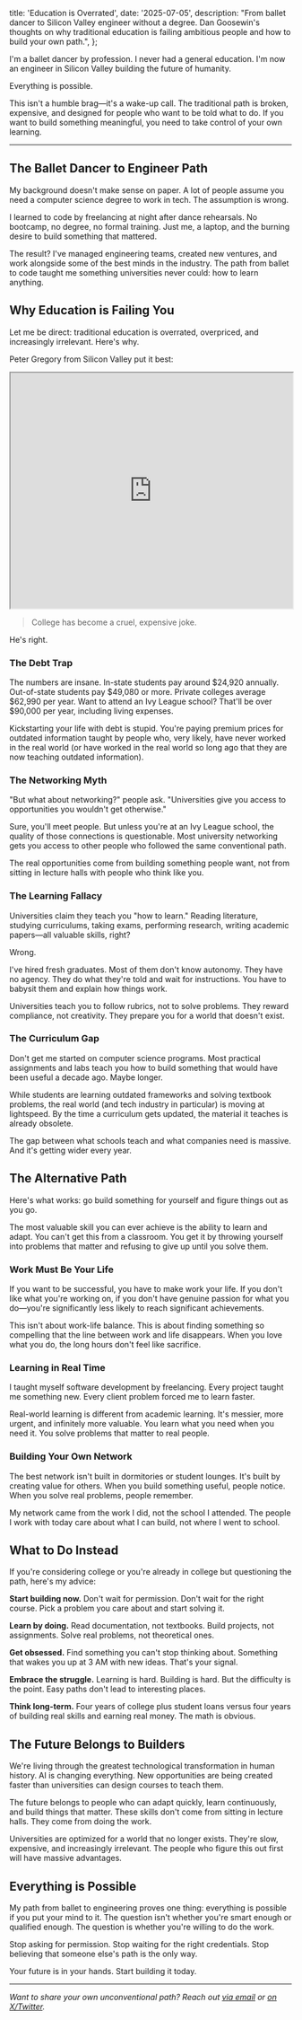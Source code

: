 
  title: 'Education is Overrated',
  date: '2025-07-05',
  description:
    "From ballet dancer to Silicon Valley engineer without a degree. Dan Goosewin's thoughts on why traditional education is failing ambitious people and how to build your own path.",
};

I'm a ballet dancer by profession. I never had a general education. I'm now an engineer in Silicon Valley building the future of humanity.

Everything is possible.

This isn't a humble brag—it's a wake-up call. The traditional path is broken, expensive, and designed for people who want to be told what to do. If you want to build something meaningful, you need to take control of your own learning.

---

## The Ballet Dancer to Engineer Path

My background doesn't make sense on paper. A lot of people assume you need a computer science degree to work in tech. The assumption is wrong.

I learned to code by freelancing at night after dance rehearsals. No bootcamp, no degree, no formal training. Just me, a laptop, and the burning desire to build something that mattered.

The result? I've managed engineering teams, created new ventures, and work alongside some of the best minds in the industry. The path from ballet to code taught me something universities never could: how to learn anything.

## Why Education is Failing You

Let me be direct: traditional education is overrated, overpriced, and increasingly irrelevant. Here's why.

Peter Gregory from Silicon Valley put it best:

<div className="my-8">
  <iframe
    width="100%"
    height="420"
    src="https://www.youtube.com/embed/cAxzkl2cmNY"
    title="Peter Gregory Hates College"
    allow="accelerometer; autoplay; clipboard-write; encrypted-media; gyroscope; picture-in-picture"
    allowFullScreen
    className="rounded-lg border-0"
  ></iframe>
</div>

> College has become a cruel, expensive joke.

He's right.

### The Debt Trap

The numbers are insane. In-state students pay around $24,920 annually. Out-of-state students pay $49,080 or more. Private colleges average $62,990 per year. Want to attend an Ivy League school? That'll be over $90,000 per year, including living expenses.

Kickstarting your life with debt is stupid. You're paying premium prices for outdated information taught by people who, very likely, have never worked in the real world (or have worked in the real world so long ago that they are now teaching outdated information).

### The Networking Myth

"But what about networking?" people ask. "Universities give you access to opportunities you wouldn't get otherwise."

Sure, you'll meet people. But unless you're at an Ivy League school, the quality of those connections is questionable. Most university networking gets you access to other people who followed the same conventional path.

The real opportunities come from building something people want, not from sitting in lecture halls with people who think like you.

### The Learning Fallacy

Universities claim they teach you "how to learn." Reading literature, studying curriculums, taking exams, performing research, writing academic papers—all valuable skills, right?

Wrong.

I've hired fresh graduates. Most of them don't know autonomy. They have no agency. They do what they're told and wait for instructions. You have to babysit them and explain how things work.

Universities teach you to follow rubrics, not to solve problems. They reward compliance, not creativity. They prepare you for a world that doesn't exist.

### The Curriculum Gap

Don't get me started on computer science programs. Most practical assignments and labs teach you how to build something that would have been useful a decade ago. Maybe longer.

While students are learning outdated frameworks and solving textbook problems, the real world (and tech industry in particular) is moving at lightspeed. By the time a curriculum gets updated, the material it teaches is already obsolete.

The gap between what schools teach and what companies need is massive. And it's getting wider every year.

## The Alternative Path

Here's what works: go build something for yourself and figure things out as you go.

The most valuable skill you can ever achieve is the ability to learn and adapt. You can't get this from a classroom. You get it by throwing yourself into problems that matter and refusing to give up until you solve them.

### Work Must Be Your Life

If you want to be successful, you have to make work your life. If you don't like what you're working on, if you don't have genuine passion for what you do—you're significantly less likely to reach significant achievements.

This isn't about work-life balance. This is about finding something so compelling that the line between work and life disappears. When you love what you do, the long hours don't feel like sacrifice.

### Learning in Real Time

I taught myself software development by freelancing. Every project taught me something new. Every client problem forced me to learn faster.

Real-world learning is different from academic learning. It's messier, more urgent, and infinitely more valuable. You learn what you need when you need it. You solve problems that matter to real people.

### Building Your Own Network

The best network isn't built in dormitories or student lounges. It's built by creating value for others. When you build something useful, people notice. When you solve real problems, people remember.

My network came from the work I did, not the school I attended. The people I work with today care about what I can build, not where I went to school.

## What to Do Instead

If you're considering college or you're already in college but questioning the path, here's my advice:

**Start building now.** Don't wait for permission. Don't wait for the right course. Pick a problem you care about and start solving it.

**Learn by doing.** Read documentation, not textbooks. Build projects, not assignments. Solve real problems, not theoretical ones.

**Get obsessed.** Find something you can't stop thinking about. Something that wakes you up at 3 AM with new ideas. That's your signal.

**Embrace the struggle.** Learning is hard. Building is hard. But the difficulty is the point. Easy paths don't lead to interesting places.

**Think long-term.** Four years of college plus student loans versus four years of building real skills and earning real money. The math is obvious.

## The Future Belongs to Builders

We're living through the greatest technological transformation in human history. AI is changing everything. New opportunities are being created faster than universities can design courses to teach them.

The future belongs to people who can adapt quickly, learn continuously, and build things that matter. These skills don't come from sitting in lecture halls. They come from doing the work.

Universities are optimized for a world that no longer exists. They're slow, expensive, and increasingly irrelevant. The people who figure this out first will have massive advantages.

## Everything is Possible

My path from ballet to engineering proves one thing: everything is possible if you put your mind to it. The question isn't whether you're smart enough or qualified enough. The question is whether you're willing to do the work.

Stop asking for permission. Stop waiting for the right credentials. Stop believing that someone else's path is the only way.

Your future is in your hands. Start building it today.

---

_Want to share your own unconventional path? Reach out [via email](mailto:dan@goosewin.com) or [on X/Twitter](https://twitter.com/dan_goosewin)._
